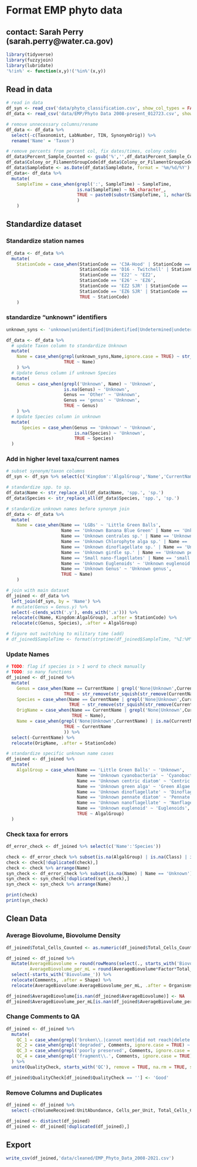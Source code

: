 # Format EMP phyto data
## contact: Sarah Perry (sarah.perry@water.ca.gov)
```r
library(tidyverse)
library(fuzzyjoin)
library(lubridate)
'%!in%' <- function(x,y)!('%in%'(x,y))
```

## Read in data
```r
# read in data
df_syn <- read_csv('data/phyto_classification.csv', show_col_types = FALSE)
df_data <- read_csv('data/EMP/Phyto Data 2008-present_012723.csv', show_col_types = FALSE)

# remove unnecessary columns/rename
df_data <- df_data %>%
  select(-c(Taxonomist, LabNumber, TIN, SynonymOrig)) %>%
  rename('Name' = 'Taxon')

# remove percents from percent col, fix dates/times, colony codes
df_data$Percent_Sample_Counted <- gsub('%','',df_data$Percent_Sample_Counted)
df_data$Colony_or_FilamentGroupCode[df_data$Colony_or_FilamentGroupCode == 'n/p'] <- NA_character_
df_data$SampleDate <- as.Date(df_data$SampleDate, format = '%m/%d/%Y')
df_data<- df_data %>%
  mutate(
    SampleTime = case_when(grepl(':', SampleTime) ~ SampleTime,
                           is.na(SampleTime) ~ NA_character_,
                           TRUE ~ paste0(substr(SampleTime, 1, nchar(SampleTime)-2),':',substr(SampleTime, nchar(SampleTime)-1, nchar(SampleTime)))
                           )
    )
```

## Standardize dataset
### Standardize station names
```r
df_data <- df_data %>%
  mutate(
    StationCode = case_when(StationCode == 'C3A-Hood' | StationCode == 'C3A - Hood' | StationCode == 'C3A Hood' ~ 'C3A',
                            StationCode == 'D16 - Twitchell' | StationCode == 'D16-Twitchell' |StationCode == 'D16 Twitchell' ~ 'D16',
                            StationCode == 'E22' ~ 'EZ2',
                            StationCode == 'E26' ~ 'EZ6',
                            StationCode == 'EZ2 SJR' | StationCode == 'EZ2 - SJR' ~ 'EZ2-SJR',
                            StationCode == 'EZ6 SJR' | StationCode == 'EZ6 - SJR' ~ 'EZ6-SJR',
                            TRUE ~ StationCode)
    )
```


### standardize "unknown" identifiers
```r
unknown_syns <- 'unknown|unidentified|Unidentified|Undetermined|undetermined'

df_data <- df_data %>%
  # update Taxon column to standardize Unknown
  mutate(
    Name = case_when(grepl(unknown_syns,Name,ignore.case = TRUE) ~ str_replace_all(Name, unknown_syns, 'Unknown'),
                      TRUE ~ Name)
    ) %>%
  # Update Genus column if unknown Species
  mutate(
    Genus = case_when(grepl('Unknown', Name) ~ 'Unknown',
                      is.na(Genus) ~ 'Unknown',
                      Genus == 'Other' ~ 'Unknown',
                      Genus == 'genus' ~ 'Unknown',
                      TRUE ~ Genus)
    ) %>%
  # Update Species column in unknown
  mutate(
      Species = case_when(Genus == 'Unknown' ~ 'Unknown',
                          is.na(Species) ~ 'Unknown',
                          TRUE ~ Species)
  )
```

### Add in higher level taxa/current names
```r
# subset synonym/taxon columns
df_syn <- df_syn %>% select(c('Kingdom':'AlgalGroup','Name','CurrentName'))

# standardize spp. to sp.
df_data$Name <- str_replace_all(df_data$Name, 'spp.', 'sp.')
df_data$Species <- str_replace_all(df_data$Species, 'spp.', 'sp.')

# standardize unknown names before synonym join
df_data <- df_data %>%
  mutate(
    Name = case_when(Name == 'LGBs' ~ 'Little Green Balls',
                     Name == 'Unknown Banana Blue Green' | Name == 'Unknown Cyanobacteria sp.' ~ 'Unknown cyanobacterium',
                     Name == 'Unknown centrales sp.' | Name == 'Unknown centric sp.' | Name == 'Unknown Centric diatom'  ~ 'Unknown centric diatom',
                     Name == 'Unknown Chlorophyte alga sp.' | Name == 'Unknown Chlorophyte filament' ~ 'Unknown green alga',
                     Name == 'Unknown dinoflagellate sp.' | Name == 'Unknown Dinoflagellate sp.' | Name == 'small dinoflagellates'~ 'Unknown dinoflagellate',
                     Name == 'Unknown girdle sp.' | Name == 'Unknown pennales sp.' | Name == 'Unknown pennate girdle sp.' ~ 'Unknown pennate diatom',
                     Name == 'Small nano-flagellates' | Name == 'small nano-flagellates' ~ 'Unknown nanoflagellate',
                     Name == 'Unknown Euglenoids' ~ 'Unknown euglenoid',
                     Name == 'Unknown Genus' ~ 'Unknown genus',
                     TRUE ~ Name)
    )

# join with main dataset
df_joined <- df_data %>%
  left_join(df_syn, by = 'Name') %>%
  # mutate(Genus = Genus.y) %>%
  select(-c(ends_with('.y'), ends_with('.x'))) %>%
  relocate(c(Name, Kingdom:AlgalGroup), .after = StationCode) %>%
  relocate(c(Genus, Species), .after = AlgalGroup)

# figure out switching to military time (add)
# df_joined$SampleTime <- format(strptime(df_joined$SampleTime, "%I:%M"), format="%H:%M")
```

### Update Names
```r
# TODO: flag if species is > 1 word to check manually
# TODO: so many functions
df_joined <- df_joined %>%
  mutate(
    Genus = case_when(Name == CurrentName | grepl('None|Unknown',CurrentName) | is.na(CurrentName) ~ Genus,
                      TRUE ~ str_remove(str_squish(str_remove(CurrentName, 'cf.')), ' .*')),
    Species = case_when(Name == CurrentName | grepl('None|Unknown',CurrentName) | is.na(CurrentName) ~ Species,
                        TRUE ~ str_remove(str_squish(str_remove(CurrentName, 'cf.')), '.*? ')),
    OrigName = case_when(Name == CurrentName | grepl('None|Unknown',CurrentName) | is.na(CurrentName) ~ NA_character_,
                         TRUE ~ Name),
    Name = case_when(grepl('None|Unknown',CurrentName) | is.na(CurrentName) ~ Name,
                      TRUE ~ CurrentName
                      )) %>%
  select(-CurrentName) %>%
  relocate(OrigName, .after = StationCode)

# standardize specific unknown name cases
df_joined <- df_joined %>%
  mutate(
    AlgalGroup = case_when(Name == 'Little Green Balls' ~ 'Unknown',
                           Name == 'Unknown cyanobacteria' ~ 'Cyanobacteria',
                           Name == 'Unknown centric diatom' ~ 'Centric Diatoms',
                           Name == 'Unknown green alga' ~ 'Green Algae',
                           Name == 'Unknown dinoflagellate' ~ 'Dinoflagellates',
                           Name == 'Unknown pennate diatom' ~ 'Pennate Diatoms',
                           Name == 'Unknown nanoflagellate' ~ 'Nanflagellates',
                           Name == 'Unknown euglenoid' ~ 'Euglenoids',
                           TRUE ~ AlgalGroup)
  )
```

### Check taxa for errors
```r
df_error_check <- df_joined %>% select(c('Name':'Species'))

check <- df_error_check %>% subset(is.na(AlgalGroup) | is.na(Class) | is.na(Phylum) | is.na(Kingdom) | is.na(Genus) | is.na(Species))
check <- check[!duplicated(check),]
check <- check %>% arrange(Name)
syn_check <- df_error_check %>% subset(is.na(Name) | Name == 'Unknown')
syn_check <- syn_check[!duplicated(syn_check),]
syn_check <- syn_check %>% arrange(Name)

print(check)
print(syn_check)
```

## Clean Data
### Average Biovolume, Biovolume Density
```r
df_joined$Total_Cells_Counted <- as.numeric(df_joined$Total_Cells_Counted)

df_joined <- df_joined %>%
  mutate(AverageBiovolume = round(rowMeans(select(., starts_with('Biovolume')), na.rm = TRUE),2),
         AverageBiovolume_per_mL = round(AverageBiovolume*Factor*Total_Cells_Counted,2)) %>% # Counted'
  select(-starts_with('Biovolume_')) %>%
  relocate(Comments, .after = Shape) %>%
  relocate(AverageBiovolume:AverageBiovolume_per_mL, .after = Organisms_per_mL)

df_joined$AverageBiovolume[is.nan(df_joined$AverageBiovolume)] <- NA
df_joined$AverageBiovolume_per_mL[is.nan(df_joined$AverageBiovolume_per_mL)] <- NA
```

### Change Comments to QA
```r
df_joined <- df_joined %>%
  mutate(
    QC_1 = case_when(grepl('broken\\.|cannot meet|did not reach|delete', Comments, ignore.case = TRUE) ~ 'BadData'),
    QC_2 = case_when(grepl('degraded', Comments, ignore.case = TRUE) ~ 'Degraded'),
    QC_3 = case_when(grepl('poorly preserved', Comments, ignore.case = TRUE) ~ 'PoorlyPreserved'),
    QC_4 = case_when(grepl('fragment\\.', Comments, ignore.case = TRUE) ~ 'Fragmented')
  ) %>%
  unite(QualityCheck, starts_with('QC'), remove = TRUE, na.rm = TRUE, sep = ' ')

df_joined$QualityCheck[df_joined$QualityCheck == ''] <- 'Good'
```

### Remove Columns and Duplicates
```r
df_joined <- df_joined %>%
  select(-c(VolumeReceived:UnitAbundance, Cells_per_Unit, Total_Cells_Counted, Comments))

df_joined <- distinct(df_joined)
df_joined <- df_joined[!duplicated(df_joined),]
```

## Export
```r
write_csv(df_joined,'data/cleaned/EMP_Phyto_Data_2008-2021.csv')
```

